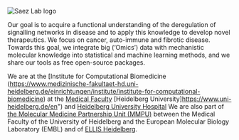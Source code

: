 ![Saez Lab logo](~/images/saezlab-logo.png)

Our goal is to acquire a functional understanding of the
deregulation of signalling networks in disease and to apply this
knowledge to develop novel therapeutics. We focus on cancer,
auto-immune and fibrotic disease. Towards this goal, we integrate
big (‘Omics’) data with mechanistic molecular knowledge into
statistical and machine learning methods, and we share our tools as
free open-source packages.

We are at the [Institute for Computational Biomedicine
(https://www.medizinische-fakultaet-hd.uni-heidelberg.de/einrichtungen/institute/institute-for-computational-biomedicine)
at the [Medical Faculty](http://www.medizinische-fakultaet-hd.uni-heidelberg.de/Home.2.0.html?L=en)
[Heidelberg University]https://www.uni-heidelberg.de/en") and
[Heidelberg University Hospital](https://www.heidelberg-university-hospital.com/home/)
We are also part of
[the Molecular Medicine Partnership Unit (MMPU)](https://www.embl.de/mmpu/mmpu/research_groups/chronic_kidney_disease/index.html)
between the Medical Faculty of the University of Heidelberg and the
European Molecular Biology Laboratory (EMBL) and of [ELLIS
Heidelberg](https://www.ellis-life-heidelberg.eu/).
